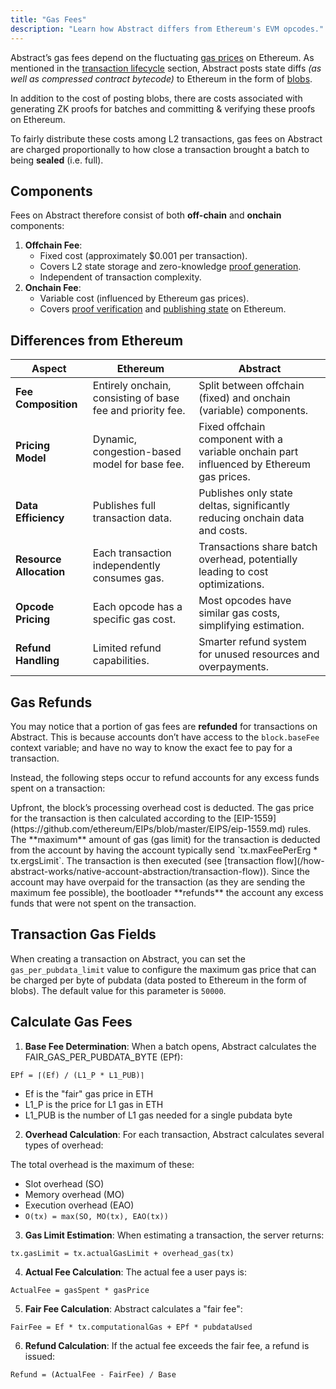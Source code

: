 ```yaml
---
title: "Gas Fees"
description: "Learn how Abstract differs from Ethereum's EVM opcodes."
---
```


Abstract&rsquo;s gas fees depend on the fluctuating
[gas prices](https://ethereum.org/en/developers/docs/gas/) on Ethereum. As mentioned in
the [transaction lifecycle](/how-abstract-works/architecture/transaction-lifecycle)
section, Abstract posts state diffs _(as well as compressed contract bytecode)_ to Ethereum
in the form of [blobs](https://www.eip4844.com/).

In addition to the cost of posting blobs, there are costs associated with generating
ZK proofs for batches and committing & verifying these proofs on Ethereum.

To fairly distribute
these costs among L2 transactions, gas fees on Abstract are charged proportionally
to how close a transaction brought a batch to being **sealed** (i.e. full).

## Components

Fees on Abstract therefore consist of both **off-chain** and **onchain** components:

1. **Offchain Fee**:
   - Fixed cost (approximately $0.001 per transaction).
   - Covers L2 state storage and zero-knowledge [proof generation](/how-abstract-works/architecture/components/prover-and-verifier#proof-generation).
   - Independent of transaction complexity.
2. **Onchain Fee**:
   - Variable cost (influenced by Ethereum gas prices).
   - Covers [proof verification](/how-abstract-works/architecture/components/prover-and-verifier#proof-verification) and [publishing state](/how-abstract-works/architecture/transaction-lifecycle) on Ethereum.

## Differences from Ethereum

| Aspect                  | Ethereum                                                    | Abstract                                                                                   |
| ----------------------- | ----------------------------------------------------------- | ------------------------------------------------------------------------------------------ |
| **Fee Composition**     | Entirely onchain, consisting of base fee and priority fee. | Split between offchain (fixed) and onchain (variable) components.                        |
| **Pricing Model**       | Dynamic, congestion-based model for base fee.               | Fixed offchain component with a variable onchain part influenced by Ethereum gas prices. |
| **Data Efficiency**     | Publishes full transaction data.                            | Publishes only state deltas, significantly reducing onchain data and costs.               |
| **Resource Allocation** | Each transaction independently consumes gas.                | Transactions share batch overhead, potentially leading to cost optimizations.              |
| **Opcode Pricing**      | Each opcode has a specific gas cost.                        | Most opcodes have similar gas costs, simplifying estimation.                               |
| **Refund Handling**     | Limited refund capabilities.                                | Smarter refund system for unused resources and overpayments.                               |

## Gas Refunds

You may notice that a portion of gas fees are **refunded** for transactions on Abstract. This
is because accounts don&rsquo;t have access to the `block.baseFee` context variable;
and have no way to know the exact fee to pay for a transaction.

Instead, the following steps occur to refund accounts for any excess funds spent on a transaction:

<Steps>

<Step title="Block overhead fee deduction">
  Upfront, the block&rsquo;s processing overhead cost is deducted.
</Step>

<Step title="Gas price calculation">
  The gas price for the transaction is then calculated according to the
  [EIP-1559](https://github.com/ethereum/EIPs/blob/master/EIPS/eip-1559.md)
  rules.
</Step>

<Step title="Gas price calculation">
  The **maximum** amount of gas (gas limit) for the transaction is deducted from
  the account by having the account typically send `tx.maxFeePerErg *
  tx.ergsLimit`. The transaction is then executed (see [transaction
  flow](/how-abstract-works/native-account-abstraction/transaction-flow)).
</Step>

<Step title="Gas refund">
    Since the account may have overpaid for the transaction (as they are sending the maximum fee possible), the bootloader
    **refunds** the account any excess funds that were not spent on the transaction.
</Step>
</Steps>

## Transaction Gas Fields

When creating a transaction on Abstract, you can set the `gas_per_pubdata_limit` value
to configure the maximum gas price that can be charged per byte of pubdata (data posted to Ethereum in the form of blobs).
The default value for this parameter is `50000`. 

##  Calculate Gas Fees 

1. **Base Fee Determination**: When a batch opens, Abstract calculates the FAIR_GAS_PER_PUBDATA_BYTE (EPf):

```
EPf = ⌈(Ef) / (L1_P * L1_PUB)⌉
```


- Ef is the "fair" gas price in ETH
- L1_P is the price for L1 gas in ETH
- L1_PUB is the number of L1 gas needed for a single pubdata byte

2. **Overhead Calculation**: For each transaction, Abstract calculates several types of overhead:

The total overhead is the maximum of these:
- Slot overhead (SO)
- Memory overhead (MO)
- Execution overhead (EAO)
- `O(tx) = max(SO, MO(tx), EAO(tx))`


3. **Gas Limit Estimation**: When estimating a transaction, the server returns:

```
tx.gasLimit = tx.actualGasLimit + overhead_gas(tx)
```


4. **Actual Fee Calculation**: The actual fee a user pays is:

```
ActualFee = gasSpent * gasPrice
```



5. **Fair Fee Calculation**: Abstract calculates a "fair fee":

```
FairFee = Ef * tx.computationalGas + EPf * pubdataUsed
```


6. **Refund Calculation**: If the actual fee exceeds the fair fee, a refund is issued:

```
Refund = (ActualFee - FairFee) / Base
```
